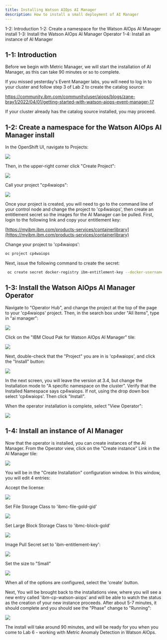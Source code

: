 ```yaml
---
title: Installing Watson AIOps AI Manager
description: How to install a small deployment of AI Manager
---
```


<AnchorLinks>
  <AnchorLink>1-2: Introduction</AnchorLink>
  <AnchorLink>1-2: Create a namespace for the Watson AIOps AI Manager install</AnchorLink>
  <AnchorLink>1-3: Install the Watson AIOps AI Manager Operator</AnchorLink>
  <AnchorLink>1-4: Install an instance of AI Manager</AnchorLink>
</AnchorLinks>


## 1-1: Introduction


Before we begin with Metric Manager, we will start the installation of AI Manager, as this can take 90 minutes or so to complete.

If you missed yesterday's Event Manager labs, you will need to log in to your cluster and follow step 3 of Lab 2 to create the catalog source: 

https://community.ibm.com/community/user/aiops/blogs/zane-bray1/2022/04/01/getting-started-with-watson-aiops-event-manager-17

If your cluster already has the catalog source installed, you may proceed.



## 1-2: Create a namespace for the Watson AIOps AI Manager install

 In the OpenShift UI, navigate to Projects:

 ![](images/Picture1.png)

 Then, in the upper-right corner click "Create Project":

 ![](images/Picture2.png)

 Call your project "cp4waiops":

 ![](images/Picture3.png)

Once your project is created, you will need to go to the command line of your control node and change the project to 'cp4waiops', then create an entitlement secret so the images for the AI Manager can be pulled. First, login to the following link and copy your entitlement key:

[https://myibm.ibm.com/products-services/containerlibrary](https://myibm.ibm.com/products-services/containerlibrary)

Change your project to 'cp4waiops':

```sh
oc project cp4waiops
```

Next, issue the following command to create the secret:

```sh
 oc create secret docker-registry ibm-entitlement-key --docker-username=cp --docker-password=\<your entitlement key\> --docker-server=cp.icr.io --namespace=cp4waiops
```

## 1-3: Install the Watson AIOps AI Manager Operator

 Navigate to "Operator Hub", and change the project at the top of the page to your 'cp4waiops' project. Then, in the search box under "All Items", type in "ai manager":

 ![](images/Picture4.png)

 Click on the "IBM Cloud Pak for Watson AIOps AI Manager" tile:

 ![](images/Picture5.png)

 Next, double-check that the "Project" you are in is 'cp4waiops', and click the "Install" button:

 ![](images/Picture6.png)

 In the next screen, you will leave the version at 3.4, but change the Installation mode to "A specific namespace on the cluster". Verify that the Installed Namespace says cp4waiops. If not, using the drop down box select 'cp4waiops'. Then click "Install".

 When the operator installation is complete, select "View Operator":

 ![](images/Picture7.png)


## 1-4: Install an instance of AI Manager

 Now that the operator is installed, you can create instances of the AI Manager. From the Operator view, click on the "Create instance" Link in the AI Manager tile:

 ![](images/Picture8.png)

 You will be in the "Create Installation" configuration window. In this window, you will edit 4 entries:

 Accept the license:

 ![](images/Picture9.png)


 Set File Storage Class to 'ibmc-file-gold-gid'

 ![](images/Picture10.png)


 Set Large Block Storage Class to 'ibmc-block-gold'

 ![](images/Picture11.png)


 Image Pull Secret set to 'ibm-entitlement-key':

 ![](images/Picture12.png)

Set the size to "Small"

 ![](images/Picture13.png)


 When all of the options are configured, select the 'create' button.

 Next, You will be brought back to the installations view, where you will see a new entry called 'ibm-cp-watson-aiops' and will be able to watch the status as the creation of your new instance proceeds. After about 5-7 minutes, it should complete and you should see the "Phase" change to "Running":

 ![](images/Picture14.png)

The install will take around 90 minutes, and will be ready for you when you come to Lab 6 - working with Metric Anomaly Detection in Watson AIOps.


